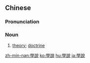 {{also|学说}}
==Chinese==
{{zh-forms|s=学说}}

===Pronunciation===
{{zh-pron
|m=xuéshuō
|c=hok6 syut3
|h=pfs=ho̍k-sot
|mn=ha̍k-soat
|cat=n
}}

===Noun===
{{zh-noun}}

# [[theory]]; [[doctrine]]
#: {{zh-x|大陸 漂{piāo}移 學說|continental drift '''theory'''}}

{{zh-cat|Intermediate}}

[[zh-min-nan:學說]]
[[ko:學說]]
[[hu:學說]]
[[ja:學說]]
